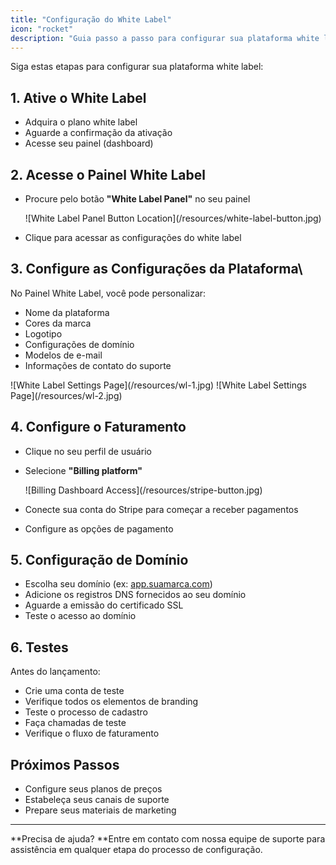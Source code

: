 ```yaml
---
title: "Configuração do White Label"
icon: "rocket"
description: "Guia passo a passo para configurar sua plataforma white label"
---
```


Siga estas etapas para configurar sua plataforma white label:

## **1. Ative o White Label**

- Adquira o plano white label
- Aguarde a confirmação da ativação
- Acesse seu painel (dashboard)

## **2. Acesse o Painel White Label**

- Procure pelo botão **"White Label Panel"** no seu painel

  <Frame>
    ![White Label Panel Button Location](/resources/white-label-button.jpg)
  </Frame>
- Clique para acessar as configurações do white label

## **3. Configure as Configurações da Plataforma**\\

No Painel White Label, você pode personalizar:

- Nome da plataforma
- Cores da marca
- Logotipo
- Configurações de domínio
- Modelos de e-mail
- Informações de contato do suporte

<Frame>
  ![White Label Settings Page](/resources/wl-1.jpg)
</Frame>

<Frame>
  ![White Label Settings Page](/resources/wl-2.jpg)
</Frame>

## **4. Configure o Faturamento**

- Clique no seu perfil de usuário
- Selecione **"Billing platform"**

  <Frame>
    ![Billing Dashboard Access](/resources/stripe-button.jpg)
  </Frame>
- Conecte sua conta do Stripe para começar a receber pagamentos
- Configure as opções de pagamento

## **5. Configuração de Domínio**

- Escolha seu domínio (ex: [app.suamarca.com](http://app.suamarca.com))
- Adicione os registros DNS fornecidos ao seu domínio
- Aguarde a emissão do certificado SSL
- Teste o acesso ao domínio

## **6. Testes**

Antes do lançamento:

- Crie uma conta de teste
- Verifique todos os elementos de branding
- Teste o processo de cadastro
- Faça chamadas de teste
- Verifique o fluxo de faturamento

## **Próximos Passos**

- Configure seus planos de preços
- Estabeleça seus canais de suporte
- Prepare seus materiais de marketing

---

\*\*Precisa de ajuda? \*\*Entre em contato com nossa equipe de suporte para assistência em qualquer etapa do processo de configuração.